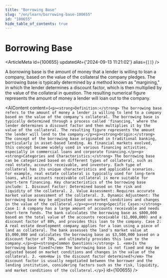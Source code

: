 ```yaml
---
title: "Borrowing Base"
slug: "/en/learn/borrowing-base-100655"
id: "100655"
hide_table_of_contents: true
---
```



# Borrowing Base

<ArticleMeta id={100655} updatedAt={'2024-09-13 11:21:02'} alias={`[]`} />
<div className='border-solid border-b border-t-0 my-4 border-[var(--ifm-color-gray-300)]' />

A borrowing base is the amount of money that a lender is willing to loan a company, based on the value of the collateral the company pledges. The borrowing base is typically determined by a method known as "margining," in which the lender determines a discount factor, which is then multiplied by the value of the collateral in question. The resulting numerical figure represents the amount of money a lender will loan out to the company.

<AIContent content={`<p><strong>Definition:</strong> The borrowing base refers to the amount of money a lender is willing to lend to a company based on the value of the company's collateral. The borrowing base is typically determined through a process called 'financing,' where the lender determines a discount factor and then multiplies it by the value of the collateral. The resulting figure represents the amount the lender will lend to the company.</p><p><strong>Origin:</strong> The concept of the borrowing base originated in traditional banking, particularly in asset-based lending. As financial markets evolved, this concept became widely used in various financing activities, especially in commercial loans and corporate financing.</p><p><strong>Categories and Characteristics:</strong> The borrowing base can be categorized based on different types of collateral, such as real estate, accounts receivable, and inventory. Each type of collateral has its unique characteristics and applicable scenarios. For example, real estate collateral is typically used for long-term loans, while accounts receivable collateral is more suitable for short-term financing. Key characteristics of the borrowing base include: 1. Discount Factor: Determined based on the risk and liquidity of the collateral. 2. Value Assessment: Requires accurate market value assessment of the collateral. 3. Dynamic Adjustment: The borrowing base may be adjusted based on market conditions and changes in the value of the collateral.</p><p><strong>Specific Cases:</strong> Case 1: A company has a large amount of accounts receivable and needs short-term funds. The bank calculates the borrowing base as $800,000 based on the total value of the accounts receivable ($1,000,000) and a discount factor of 80%, and provides this loan to the company. Case 2: A real estate development company applies for a loan using a piece of land as collateral. The bank assesses the land's market value at $5,000,000 and calculates the borrowing base as $3,500,000 based on a discount factor of 70%, and ultimately provides this loan to the company.</p><p><strong>Common Questions:</strong> 1. <em>Is the borrowing base fixed?</em> The borrowing base is not fixed and may be adjusted based on market conditions and changes in the value of the collateral. 2. <em>How is the discount factor determined?</em> The discount factor is usually negotiated between the borrower and the lending institution, considering factors such as the risk, liquidity, and market conditions of the collateral.</p>`} id={100655} />
